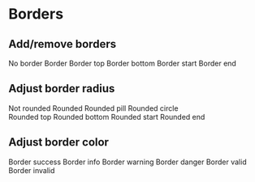
<Meta title="Utilities/Border" />

# Borders

## Add/remove borders

<Canvas>
  <span class="border-0">
    <span class="p-4">No border</span>
  </span>
  <span class="border">
    <span class="p-4">Border</span>
  </span>
  <span class="border-top">
    <span class="p-4">Border top</span>
  </span>
  <span class="border-bottom">
    <span class="p-4">Border bottom</span>
  </span>
  <span class="border-start">
    <span class="p-4">Border start</span>
  </span>
  <span class="border-end">
    <span class="p-4">Border end</span>
  </span>
</Canvas>

## Adjust border radius

<Canvas>
  <span class="border rounded-0">
    <span class="p-4">Not rounded</span>
  </span>
  <span class="border rounded">
    <span class="p-4">Rounded</span>
  </span>
  <span class="border rounded-pill">
    <span class="p-4">Rounded pill</span>
  </span>
  <span>
    <span class="me-3">Rounded circle</span>
    <div class="d-inline-block border rounded-circle p-4"></div>
  </span>
  <span class="border rounded-top">
    <span class="p-4">Rounded top</span>
  </span>
  <span class="border rounded-bottom">
    <span class="p-4">Rounded bottom</span>
  </span>
  <span class="border rounded-start">
    <span class="p-4">Rounded start</span>
  </span>
  <span class="border rounded-end">
    <span class="p-4">Rounded end</span>
  </span>
</Canvas>

## Adjust border color

<Canvas>
  <span class="border border-success">
    <span class="p-4">Border success</span>
  </span>
  <span class="border border-info">
    <span class="p-4">Border info</span>
  </span>
  <span class="border border-warning">
    <span class="p-4">Border warning</span>
  </span>
  <span class="border border-danger">
    <span class="p-4">Border danger</span>
  </span>
  <span class="border is-valid">
    <span class="p-4">Border valid</span>
  </span>
  <span class="border is-invalid">
    <span class="p-4">Border invalid</span>
  </span>
</Canvas>
